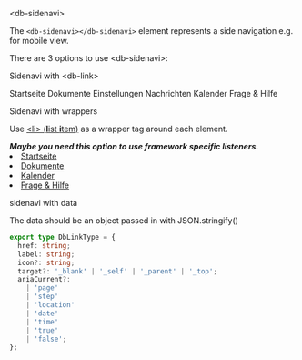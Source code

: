

<Meta title="Navigation/Sidenavi/Intro" />

<db-headline variant="1">&lt;db-sidenavi&gt;</db-headline>

The `<db-sidenavi></db-sidenavi>` element represents a side navigation e.g. for mobile view.

There are 3 options to use &lt;db-sidenavi&gt;:

<db-headline>Sidenavi with &lt;db-link&gt;</db-headline>

<Canvas>
  <db-sidenavi>
    <db-link rel="index" href="#" aria-current="page">
      Startseite
    </db-link>
    <db-link rel="documents" href="#">
      Dokumente
    </db-link>
    <db-link icon="settings" href="#">
      Einstellungen
    </db-link>
    <db-link icon="chat" href="#">
      Nachrichten
    </db-link>
    <db-link rel="calendar" href="#">
      Kalender
    </db-link>
    <db-link rel="help" href="#">
      Frage &amp; Hilfe
    </db-link>
  </db-sidenavi>
</Canvas>

<db-headline>Sidenavi with wrappers</db-headline>

Use [&lt;li&gt; (**l**ist **i**tem)](https://developer.mozilla.org/en-US/docs/Web/HTML/Element/li) as a wrapper tag around each element.

<i>
  <strong>
    Maybe you need this option to use framework specific listeners.
  </strong>
</i>

<Canvas>
  <db-sidenavi>
    <li>
      <a rel="index" href="#" aria-current="page">
        Startseite
      </a>
    </li>
    <li>
      <a rel="documents" href="#">
        Dokumente
      </a>
    </li>
    <li>
      <a rel="calendar" href="#">
        Kalender
      </a>
    </li>
    <li>
      <a rel="help" href="#">
        Frage &amp; Hilfe
      </a>
    </li>
  </db-sidenavi>
</Canvas>

<db-headline>sidenavi with data</db-headline>

<Canvas>
  <db-sidenavi data={mockDataIcon()} />
</Canvas>

The data should be an object passed in with JSON.stringify()

```typescript
export type DbLinkType = {
  href: string;
  label: string;
  icon?: string;
  target?: '_blank' | '_self' | '_parent' | '_top';
  ariaCurrent?:
    | 'page'
    | 'step'
    | 'location'
    | 'date'
    | 'time'
    | 'true'
    | 'false';
};
```

<Readme />
